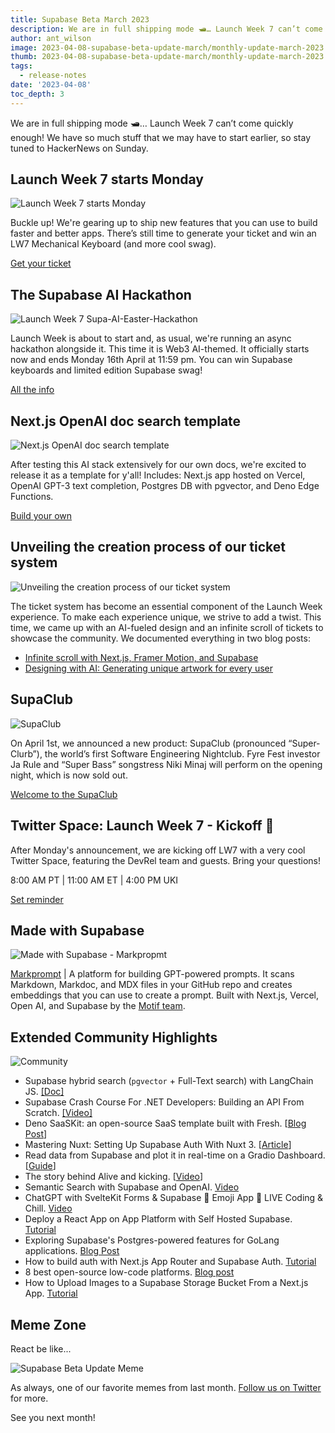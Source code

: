```yaml
---
title: Supabase Beta March 2023
description: We are in full shipping mode 🛥️… Launch Week 7 can’t come quickly enough!
author: ant_wilson
image: 2023-04-08-supabase-beta-update-march/monthly-update-march-2023.jpg
thumb: 2023-04-08-supabase-beta-update-march/monthly-update-march-2023.jpg
tags:
  - release-notes
date: '2023-04-08'
toc_depth: 3
---
```


We are in full shipping mode 🛥️… Launch Week 7 can’t come quickly enough! We have so much stuff that we may have to start earlier, so stay tuned to HackerNews on Sunday.

## Launch Week 7 starts Monday

![Launch Week 7 starts Monday](/images/blog/2023-04-08-supabase-beta-update-march/supabase-launch-week-7.jpg)

Buckle up! We're gearing up to ship new features that you can use to build faster and better apps. There’s still time to generate your ticket and win an LW7 Mechanical Keyboard (and more cool swag).

[Get your ticket](https://supabase.com/launch-week)

## The Supabase AI Hackathon

![Launch Week 7 Supa-AI-Easter-Hackathon](/images/blog/2023-04-08-supabase-beta-update-march/hackathon-launch-week-7.jpg)

Launch Week is about to start and, as usual, we're running an async hackathon alongside it. This time it is Web3 AI-themed. It officially starts now and ends Monday 16th April at 11:59 pm. You can win Supabase keyboards and limited edition Supabase swag!

[All the info](https://supabase.com/blog/launch-week-7-hackathon)

## Next.js OpenAI doc search template

![Next.js OpenAI doc search template](/images/blog/2023-04-08-supabase-beta-update-march/nextjs-openai-doc-search-template.jpg)

After testing this AI stack extensively for our own docs, we're excited to release it as a template for y'all! Includes: Next.js app hosted on Vercel, OpenAI GPT-3 text completion, Postgres DB with pgvector, and Deno Edge Functions.

[Build your own](https://github.com/supabase-community/nextjs-openai-doc-search)

## Unveiling the creation process of our ticket system

![Unveiling the creation process of our ticket system](/images/blog/2023-04-08-supabase-beta-update-march/designing-the-new-ticket-system.jpg)

The ticket system has become an essential component of the Launch Week experience. To make each experience unique, we strive to add a twist. This time, we came up with an AI-fueled design and an infinite scroll of tickets to showcase the community. We documented everything in two blog posts:

- [Infinite scroll with Next.js, Framer Motion, and Supabase](https://supabase.com/blog/infinite-scroll-with-nextjs-framer-motion)
- [Designing with AI: Generating unique artwork for every user](https://supabase.com/blog/designing-with-ai-midjourney)

## SupaClub

![SupaClub](/images/blog/2023-04-08-supabase-beta-update-march/supaclub.jpg)

On April 1st, we announced a new product: SupaClub (pronounced “Super-Clurb”), the world’s first Software Engineering Nightclub. Fyre Fest investor Ja Rule and “Super Bass” songstress Niki Minaj will perform on the opening night, which is now sold out.

[Welcome to the SupaClub](https://supabase.com/blog/supaclub)

## Twitter Space: Launch Week 7 - Kickoff 🚀

After Monday's announcement, we are kicking off LW7 with a very cool Twitter Space, featuring the DevRel team and guests. Bring your questions!

8:00 AM PT | 11:00 AM ET | 4:00 PM UKI

[Set reminder](https://twitter.com/i/spaces/1OwxWwEpaRAxQ)

## Made with Supabase

![Made with Supabase - Markpropmt](/images/blog/2023-04-08-supabase-beta-update-march/made-with-supabase-markprompt.png)

[Markprompt](https://markprompt.com/) | A platform for building GPT-powered prompts. It scans Markdown, Markdoc, and MDX files in your GitHub repo and creates embeddings that you can use to create a prompt. Built with Next.js, Vercel, Open AI, and Supabase by the [Motif team](https://motif.land/).

## Extended Community Highlights

![Community](/images/blog/2022-june/community.jpg)

-   Supabase hybrid search (`pgvector` + Full-Text search) with LangChain JS. [[Doc]](https://js.langchain.com/docs/modules/indexes/retrievers/supabase_hybrid)
-   Supabase Crash Course For .NET Developers: Building an API From Scratch. [[Video]](https://www.youtube.com/watch?v=uviVTDtYeeE)
-   Deno SaaSKit: an open-source SaaS template built with Fresh. [[Blog Post](https://deno.com/blog/announcing-deno-saaskit)]
-   Mastering Nuxt: Setting Up Supabase Auth With Nuxt 3. [[Article](https://masteringnuxt.com/blog/setting-up-supabase-auth-with-nuxt-3)]
-   Read data from Supabase and plot it in real-time on a Gradio Dashboard. [[Guide](https://gradio.app/creating-a-dashboard-from-supabase-data/)]
-   The story behind Alive and kicking. [[Video](https://www.youtube.com/watch?v=hhPiTREYobI)]
- Semantic Search with Supabase and OpenAI. [Video](https://www.youtube.com/watch?v=1dWfQLHUnVU)
- ChatGPT with SvelteKit Forms & Supabase 🤖 Emoji App 🔴 LIVE Coding & Chill. [Video](https://www.youtube.com/watch?v=-hmYEcUaKUw)
- Deploy a React App on App Platform with Self Hosted Supabase. [Tutorial](https://docs.digitalocean.com/developer-center/deploy-a-react-app-on-app-platform-with-self-hosted-supabase/)
-   Exploring Supabase's Postgres-powered features for GoLang applications. [Blog Post](https://dev.to/acethecloud/exploring-supabases-postgres-powered-features-for-golang-applications-ldb)
- How to build auth with Next.js App Router and Supabase Auth. [Tutorial](https://www.neorepo.com/blog/how-to-build-auth-with-nextjs-app-router-and-supabase-auth)
- 8 best open-source low-code platforms. [Blog post](https://blog.n8n.io/open-source-low-code-platforms/)
- How to Upload Images to a Supabase Storage Bucket From a Next.js App. [Tutorial](https://www.makeuseof.com/next-js-upload-images-supabase-storage-bucket)

## Meme Zone

React be like...

![Supabase Beta Update Meme](/images/blog/2023-04-08-supabase-beta-update-march/beta-update-march-2023-meme.jpeg)

As always, one of our favorite memes from last month. [Follow us on Twitter](https://twitter.com/supabase) for more.

See you next month!

